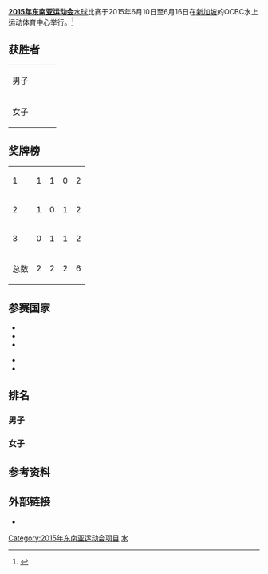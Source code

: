 {{expand|time=2015-05-05T10:39:26+00:00}}
'''[[2015年东南亚运动会|2015年东南亚运动会]]'''[[水球|水球]]比赛于2015年6月10日至6月16日在[[新加坡|新加坡]]的OCBC水上运动体育中心举行。<ref>{{cite web |title=Water polo at the 28th Southeast Asian Games 2015 |url=https://www.seagames2015.com/the-games/sports/water-polo |website=seagames2015.com |publisher=28th Southeast Asian Games 2015 (Water polo) |accessdate=9 April 2015 |deadurl=yes |archiveurl=https://web.archive.org/web/20150416054731/https://www.seagames2015.com/the-games/sports/water-polo |archivedate=2015年4月16日 }}</ref>

==获胜者==
{|{{MedalistTable|type=项目}}
|-
|男子
|{{flagIOC2team|SIN|2015年东南亚运动会}}
|{{flagIOC2team|INA|2015年东南亚运动会}}
|{{flagIOC2team|THA|2015年东南亚运动会}}
|-
|女子
|{{flagIOC2team|THA|2015年东南亚运动会}}
|{{flagIOC2team|SIN|2015年东南亚运动会}}
|{{flagIOC2team|INA|2015年东南亚运动会}}
|}

==奖牌榜==
{| {{RankedMedalTable|nation-width=200px}}
|- style="background:#ccccff;"
|1||align=left| {{flagIOC2team|SIN|2015年东南亚运动会}}  || 1 || 1 || 0 || 2
|-
|2||align=left| {{flagIOC2team|THA|2015年东南亚运动会}}  || 1 || 0 || 1 || 2
|-
|3||align=left| {{flagIOC2team|INA|2015年东南亚运动会}} || 0 || 1 || 1 || 2
|-
!colspan=2| 总数 || 2 || 2 || 2 || 6
|}

==参赛国家==
{{col-begin}}
{{col-2}}
* {{flagIOC2|INA|2015年东南亚运动会|2}}
* {{flagIOC2|MAS|2015年东南亚运动会|2}}
* {{flagIOC2|PHI|2015年东南亚运动会|2}}
{{col-2}}
* {{flagIOC2|SIN|2015年东南亚运动会|2}}
* {{flagIOC2|THA|2015年东南亚运动会|2}}
{{col-end}}

==排名==
===男子===
===女子===
==参考资料==
{{reflist}}

==外部链接==
* {{官方网站|https://www.seagames2015.com/the-games/competition-schedule |name=比赛赛程}} 
{{2015年东南亚运动会项目}}

[[Category:2015年东南亚运动会项目|Category:2015年东南亚运动会项目]]
[[Category:东南亚运动会水球比赛|水]]